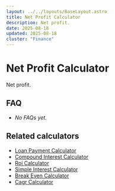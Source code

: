 ```yaml
---
layout: ../../layouts/BaseLayout.astro
title: Net Profit Calculator
description: Net profit.
date: 2025-08-18
updated: 2025-08-18
cluster: "Finance"
---
```




# Net Profit Calculator

Net profit.

<Calculator schema={schema} />

## FAQ

- _No FAQs yet._

## Related calculators
- [Loan Payment Calculator](/calculators/loan-payment-calculator/)
- [Compound Interest Calculator](/calculators/compound-interest-calculator/)
- [Roi Calculator](/calculators/roi-calculator/)
- [Simple Interest Calculator](/calculators/simple-interest-calculator/)
- [Break Even Calculator](/calculators/break-even-calculator/)
- [Cagr Calculator](/calculators/cagr-calculator/)

